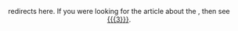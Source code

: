 <div style="width:100%; text-align:center;">''{{{1}}}'' redirects here. If you were looking for the article about the '''{{{2}}}''', then see [[{{{3}}}]].</div><noinclude>